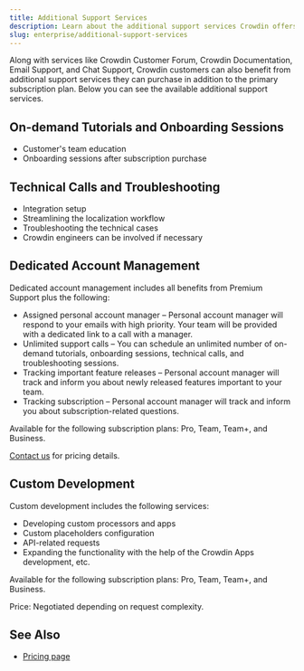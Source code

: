```yaml
---
title: Additional Support Services
description: Learn about the additional support services Crowdin offers
slug: enterprise/additional-support-services
---
```


Along with services like Crowdin Customer Forum, Crowdin Documentation, Email Support, and Chat Support, Crowdin customers can also benefit from additional support services they can purchase in addition to the primary subscription plan. Below you can see the available additional support services.

## On-demand Tutorials and Onboarding Sessions

* Customer's team education
* Onboarding sessions after subscription purchase

## Technical Calls and Troubleshooting

* Integration setup
* Streamlining the localization workflow
* Troubleshooting the technical cases
* Crowdin engineers can be involved if necessary

## Dedicated Account Management

Dedicated account management includes all benefits from Premium Support plus the following:

* Assigned personal account manager &ndash; Personal account manager will respond to your emails with high priority. Your team will be provided with a dedicated link to a call with a manager.
* Unlimited support calls &ndash; You can schedule an unlimited number of on-demand tutorials, onboarding sessions, technical calls, and troubleshooting sessions.
* Tracking important feature releases &ndash; Personal account manager will track and inform you about newly released features important to your team.
* Tracking subscription &ndash; Personal account manager will track and inform you about subscription-related questions.

Available for the following subscription plans: Pro, Team, Team+, and Business.

[Contact us](https://crowdin.com/contact-sales) for pricing details.

## Custom Development

Custom development includes the following services:

* Developing custom processors and apps
* Custom placeholders configuration
* API-related requests
* Expanding the functionality with the help of the Crowdin Apps development, etc.

Available for the following subscription plans: Pro, Team, Team+, and Business.

Price: Negotiated depending on request complexity.

## See Also

* [Pricing page](https://crowdin.com/pricing)
